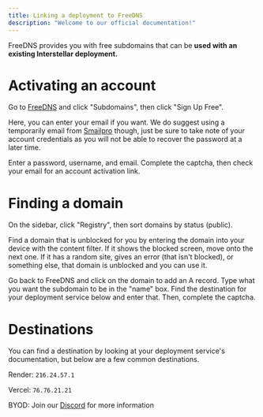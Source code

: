 ```yaml
---
title: Linking a deployment to FreeDNS
description: "Welcome to our official documentation!"
---
```

FreeDNS provides you with free subdomains that can be **used with an existing Interstellar deployment.**

# Activating an account
Go to [FreeDNS](https://freedns.afraid.org) and click "Subdomains", then click "Sign Up Free".

Here, you can enter your email if you want. We do suggest using a temporarily email from [Smailpro](https://smailpro.com) though, just be sure to take note of your account credentials as you will not be able to recover the password at a later time.

Enter a password, username, and email. Complete the captcha, then check your email for an account activation link.

# Finding a domain
On the sidebar, click "Registry", then sort domains by status (public).

Find a domain that is unblocked for you by entering the domain into your device with the content filter. If it shows the blocked screen, move onto the next one. If it has a random site, gives an error (that isn't blocked), or something else, that domain is unblocked and you can use it.

Go back to FreeDNS and click on the domain to add an A record. Type what you want the subdomain to be in the "name" box. Find the destination for your deployment service below and enter that. Then, complete the captcha.

# Destinations
You can find a destination by looking at your deployment service's documentation, but below are a few common destinations.

Render: `216.24.57.1`

Vercel: `76.76.21.21`

BYOD: Join our [Discord](https://discord.gg/interstellar) for more information